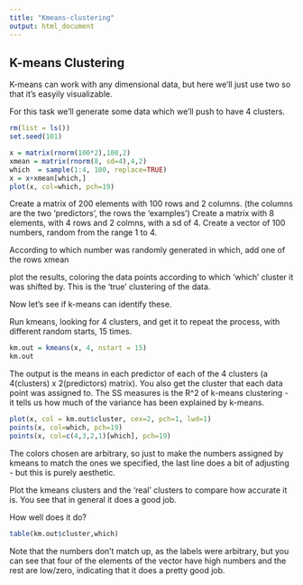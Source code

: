 ```yaml
---
title: "Kmeans-clustering"
output: html_document
---
```


K-means Clustering
------------------

K-means can work with any dimensional data, but here we'll just use two so that it's easyily visualizable.

For this task we'll generate some data which we'll push to have 4 clusters.

```r
rm(list = ls())
set.seed(101)

x = matrix(rnorm(100*2),100,2)
xmean = matrix(rnorm(8, sd=4),4,2)
which  = sample(1:4, 100, replace=TRUE)
x = x+xmean[which,]
plot(x, col=which, pch=19)
```

Create a matrix of 200 elements with 100 rows and 2 columns.
(the columns are the two 'predictors', the rows the 'examples')
Create a matrix with 8 elements, with 4 rows and 2 colmns, with a sd of 4.
Create a vector of 100 numbers, random from the range 1 to 4.

According to which number was randomly generated in which, add one of the rows xmean

plot the results, coloring the data points according to which 'which' cluster it was shifted by. This is the 'true' clustering of the data.

Now let's see if k-means can identify these.

Run kmeans, looking for 4 clusters, and get it to repeat the process, with different random starts, 15 times.

```r
km.out = kmeans(x, 4, nstart = 15)
km.out
```

The output is the means in each predictor of each of the 4 clusters (a 4(clusters) x 2(predictors) matrix).
You also get the cluster that each data point was assigned to.
The SS measures is the R^2 of k-means clustering - it tells us how much of the variance has been explained by k-means.


```r
plot(x, col = km.out$cluster, cex=2, pch=1, lwd=1)
points(x, col=which, pch=19)
points(x, col=c(4,3,2,1)[which], pch=19)
```

The colors chosen are arbitrary, so just to make the numbers assigned by kmeans to match the ones we specified, the last line does a bit of adjusting - but this is purely aesthetic.

Plot the kmeans clusters and the 'real' clusters to compare how accurate it is. You see that in general it does a good job.

How well does it do?

```r
table(km.out$cluster,which)
```

Note that the numbers don't match up, as the labels were arbitrary, but you can see that four of the elements of the vector have high numbers and the rest are low/zero, indicating that it does a pretty good job.
